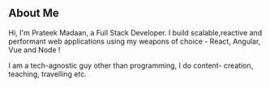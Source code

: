 ## About Me
Hi, I'm Prateek Madaan, a Full Stack Developer.
I build scalable,reactive and performant web applications
using my weapons of choice - React, Angular, Vue and Node !

I am a tech-agnostic guy other than programming, I do content-
creation, teaching, travelling etc.                        
